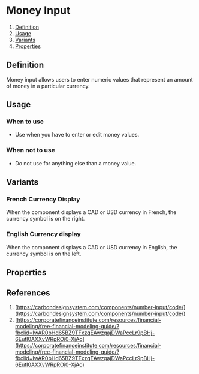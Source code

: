 
<Meta of={MoneyInputStories} />

# Money Input
1. [Definition](#definition)
2. [Usage](#usage)
3. [Variants](#variants)
4. [Properties](#properties)

## Definition
Money input allows users to enter numeric values that represent an amount of money in a particular currency.
<Canvas of={MoneyInputStories.FrenchLocale} />

## Usage
### When to use
- Use when you have to enter or edit money values.

### When not to use
- Do not use for anything else than a money value. 

## Variants
### French Currency Display
When the component displays a CAD or USD currency in French, the currency symbol is on the right.
<Canvas of={MoneyInputStories.FrenchLocale} />

### English Currency display
When the component displays a CAD or USD currency in English, the currency symbol is on the left.
<Canvas of={MoneyInputStories.EnglishLocale} />

## Properties
<ArgTypes of={MoneyInput} />

## References
1. [https://carbondesignsystem.com/components/number-input/code/](https://carbondesignsystem.com/components/number-input/code/)
2. [https://corporatefinanceinstitute.com/resources/financial-modeling/free-financial-modeling-guide/?fbclid=IwAR0bHd65BZ9TFxzqEAwzqajDWaPccLr9pBHj-6EutI0AXXvWRpROi0-XjAo](https://corporatefinanceinstitute.com/resources/financial-modeling/free-financial-modeling-guide/?fbclid=IwAR0bHd65BZ9TFxzqEAwzqajDWaPccLr9pBHj-6EutI0AXXvWRpROi0-XjAo)
